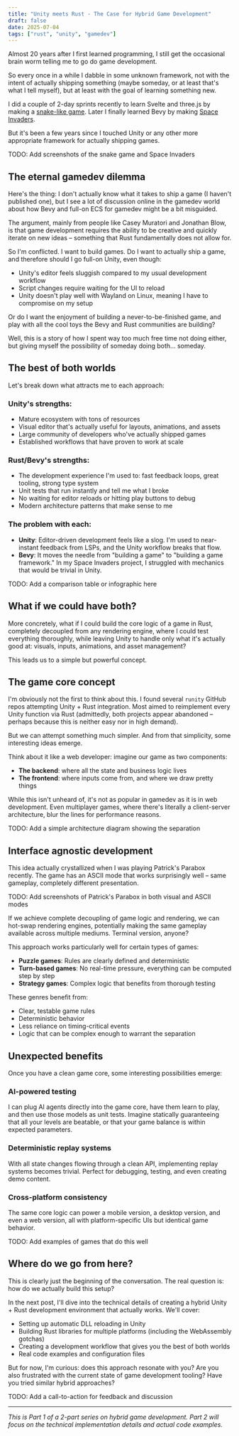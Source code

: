 ```yaml
---
title: "Unity meets Rust - The Case for Hybrid Game Development"
draft: false
date: 2025-07-04
tags: ["rust", "unity", "gamedev"]
---
```


Almost 20 years after I first learned programming, I still get the occasional brain worm telling me to go do game development.

So every once in a while I dabble in some unknown framework, not with the intent of actually shipping something (maybe someday, or at least that's what I tell myself), but at least with the goal of learning something new.

I did a couple of 2-day sprints recently to learn Svelte and three.js by making a [snake-like game](http://snake.naps62.com). Later I finally learned Bevy by making [Space Invaders](https://space-invaders.naps62.com).

But it's been a few years since I touched Unity or any other more appropriate framework for actually shipping games.

TODO: Add screenshots of the snake game and Space Invaders

## The eternal gamedev dilemma

Here's the thing: I don't actually know what it takes to ship a game (I haven't published one), but I see a lot of discussion online in the gamedev world about how Bevy and full-on ECS for gamedev might be a bit misguided.

The argument, mainly from people like Casey Muratori and Jonathan Blow, is that game development requires the ability to be creative and quickly iterate on new ideas – something that Rust fundamentally does not allow for.

So I'm conflicted. I want to build games. Do I want to actually ship a game, and therefore should I go full-on Unity, even though:
- Unity's editor feels sluggish compared to my usual development workflow
- Script changes require waiting for the UI to reload
- Unity doesn't play well with Wayland on Linux, meaning I have to compromise on my setup

Or do I want the enjoyment of building a never-to-be-finished game, and play with all the cool toys the Bevy and Rust communities are building?

Well, this is a story of how I spent way too much free time not doing either, but giving myself the possibility of someday doing both... someday.

## The best of both worlds

Let's break down what attracts me to each approach:

### Unity's strengths:
- Mature ecosystem with tons of resources
- Visual editor that's actually useful for layouts, animations, and assets
- Large community of developers who've actually shipped games
- Established workflows that have proven to work at scale

### Rust/Bevy's strengths:
- The development experience I'm used to: fast feedback loops, great tooling, strong type system
- Unit tests that run instantly and tell me what I broke
- No waiting for editor reloads or hitting play buttons to debug
- Modern architecture patterns that make sense to me

### The problem with each:
- **Unity**: Editor-driven development feels like a slog. I'm used to near-instant feedback from LSPs, and the Unity workflow breaks that flow.
- **Bevy**: It moves the needle from "building a game" to "building a game framework." In my Space Invaders project, I struggled with mechanics that would be trivial in Unity.

TODO: Add a comparison table or infographic here

## What if we could have both?

More concretely, what if I could build the core logic of a game in Rust, completely decoupled from any rendering engine, where I could test everything thoroughly, while leaving Unity to handle only what it's actually good at: visuals, inputs, animations, and asset management?

This leads us to a simple but powerful concept.

## The game core concept

I'm obviously not the first to think about this. I found several `runity` GitHub repos attempting Unity + Rust integration. Most aimed to reimplement every Unity function via Rust (admittedly, both projects appear abandoned – perhaps because this is neither easy nor in high demand).

But we can attempt something much simpler. And from that simplicity, some interesting ideas emerge.

Think about it like a web developer: imagine our game as two components:
- **The backend**: where all the state and business logic lives
- **The frontend**: where inputs come from, and where we draw pretty things

While this isn't unheard of, it's not as popular in gamedev as it is in web development. Even multiplayer games, where there's literally a client-server architecture, blur the lines for performance reasons.

TODO: Add a simple architecture diagram showing the separation

## Interface agnostic development

This idea actually crystallized when I was playing Patrick's Parabox recently. The game has an ASCII mode that works surprisingly well – same gameplay, completely different presentation.

TODO: Add screenshots of Patrick's Parabox in both visual and ASCII modes 

If we achieve complete decoupling of game logic and rendering, we can hot-swap rendering engines, potentially making the same gameplay available across multiple mediums. Terminal version, anyone?

This approach works particularly well for certain types of games:
- **Puzzle games**: Rules are clearly defined and deterministic
- **Turn-based games**: No real-time pressure, everything can be computed step by step
- **Strategy games**: Complex logic that benefits from thorough testing

These genres benefit from:
- Clear, testable game rules
- Deterministic behavior
- Less reliance on timing-critical events
- Logic that can be complex enough to warrant the separation

## Unexpected benefits

Once you have a clean game core, some interesting possibilities emerge:

### AI-powered testing
I can plug AI agents directly into the game core, have them learn to play, and then use those models as unit tests. Imagine statically guaranteeing that all your levels are beatable, or that your game balance is within expected parameters.

### Deterministic replay systems
With all state changes flowing through a clean API, implementing replay systems becomes trivial. Perfect for debugging, testing, and even creating demo content.

### Cross-platform consistency
The same core logic can power a mobile version, a desktop version, and even a web version, all with platform-specific UIs but identical game behavior.

TODO: Add examples of games that do this well

## Where do we go from here?

This is clearly just the beginning of the conversation. The real question is: how do we actually build this setup?

In the next post, I'll dive into the technical details of creating a hybrid Unity + Rust development environment that actually works. We'll cover:

- Setting up automatic DLL reloading in Unity
- Building Rust libraries for multiple platforms (including the WebAssembly gotchas)
- Creating a development workflow that gives you the best of both worlds
- Real code examples and configuration files

But for now, I'm curious: does this approach resonate with you? Are you also frustrated with the current state of game development tooling? Have you tried similar hybrid approaches?

TODO: Add a call-to-action for feedback and discussion 

---

*This is Part 1 of a 2-part series on hybrid game development. Part 2 will focus on the technical implementation details and actual code examples.*
